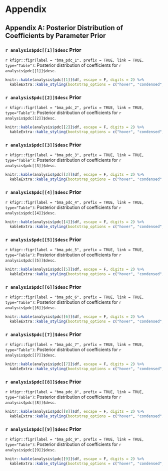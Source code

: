 # Appendix
## Appendix A: Posterior Distribution of Coefficients by Parameter Prior

### `r analysis$pdc[[1]]$desc` Prior
`r kfigr::figr(label = "bma_pdc_1", prefix = TRUE, link = TRUE, type="Table")`: Posterior distribution of coefficients for `r analysis$pdc[[1]]$desc`.
```r
knitr::kable(analysis$pdc[[1]]$df, escape = F, digits = 2) %>%
  kableExtra::kable_styling(bootstrap_options = c("hover", "condensed", "responsive"), full_width = T, position = "center")
```

### `r analysis$pdc[[2]]$desc` Prior
`r kfigr::figr(label = "bma_pdc_2", prefix = TRUE, link = TRUE, type="Table")`: Posterior distribution of coefficients for `r analysis$pdc[[2]]$desc`.
```r
knitr::kable(analysis$pdc[[2]]$df, escape = F, digits = 2) %>%
  kableExtra::kable_styling(bootstrap_options = c("hover", "condensed", "responsive"), full_width = T, position = "center")
```

### `r analysis$pdc[[3]]$desc` Prior
`r kfigr::figr(label = "bma_pdc_3", prefix = TRUE, link = TRUE, type="Table")`: Posterior distribution of coefficients for `r analysis$pdc[[3]]$desc`.
```r
knitr::kable(analysis$pdc[[3]]$df, escape = F, digits = 2) %>%
  kableExtra::kable_styling(bootstrap_options = c("hover", "condensed", "responsive"), full_width = T, position = "center")
```

### `r analysis$pdc[[4]]$desc` Prior
`r kfigr::figr(label = "bma_pdc_4", prefix = TRUE, link = TRUE, type="Table")`: Posterior distribution of coefficients for `r analysis$pdc[[4]]$desc`.
```r
knitr::kable(analysis$pdc[[4]]$df, escape = F, digits = 2) %>%
  kableExtra::kable_styling(bootstrap_options = c("hover", "condensed", "responsive"), full_width = T, position = "center")
```

### `r analysis$pdc[[5]]$desc` Prior
`r kfigr::figr(label = "bma_pdc_5", prefix = TRUE, link = TRUE, type="Table")`: Posterior distribution of coefficients for `r analysis$pdc[[5]]$desc`.
```r
knitr::kable(analysis$pdc[[5]]$df, escape = F, digits = 2) %>%
  kableExtra::kable_styling(bootstrap_options = c("hover", "condensed", "responsive"), full_width = T, position = "center")
```

### `r analysis$pdc[[6]]$desc` Prior
`r kfigr::figr(label = "bma_pdc_6", prefix = TRUE, link = TRUE, type="Table")`: Posterior distribution of coefficients for `r analysis$pdc[[6]]$desc`.
```r
knitr::kable(analysis$pdc[[6]]$df, escape = F, digits = 2) %>%
  kableExtra::kable_styling(bootstrap_options = c("hover", "condensed", "responsive"), full_width = T, position = "center")
```

### `r analysis$pdc[[7]]$desc` Prior
`r kfigr::figr(label = "bma_pdc_7", prefix = TRUE, link = TRUE, type="Table")`: Posterior distribution of coefficients for `r analysis$pdc[[7]]$desc`.
```r
knitr::kable(analysis$pdc[[7]]$df, escape = F, digits = 2) %>%
  kableExtra::kable_styling(bootstrap_options = c("hover", "condensed", "responsive"), full_width = T, position = "center")
```

### `r analysis$pdc[[8]]$desc` Prior
`r kfigr::figr(label = "bma_pdc_8", prefix = TRUE, link = TRUE, type="Table")`: Posterior distribution of coefficients for `r analysis$pdc[[8]]$desc`.
```r
knitr::kable(analysis$pdc[[8]]$df, escape = F, digits = 2) %>%
  kableExtra::kable_styling(bootstrap_options = c("hover", "condensed", "responsive"), full_width = T, position = "center")
```

### `r analysis$pdc[[9]]$desc` Prior
`r kfigr::figr(label = "bma_pdc_9", prefix = TRUE, link = TRUE, type="Table")`: Posterior distribution of coefficients for `r analysis$pdc[[9]]$desc`.
```r
knitr::kable(analysis$pdc[[9]]$df, escape = F, digits = 2) %>%
  kableExtra::kable_styling(bootstrap_options = c("hover", "condensed", "responsive"), full_width = T, position = "center")
```

